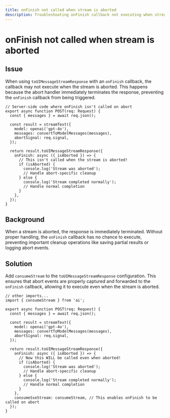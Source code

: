 ---
title: onFinish not called when stream is aborted
description: Troubleshooting onFinish callback not executing when streams are aborted with toUIMessageStreamResponse
---

# onFinish not called when stream is aborted

## Issue

When using `toUIMessageStreamResponse` with an `onFinish` callback, the callback may not execute when the stream is aborted. This happens because the abort handler immediately terminates the response, preventing the `onFinish` callback from being triggered.

```tsx
// Server-side code where onFinish isn't called on abort
export async function POST(req: Request) {
  const { messages } = await req.json();

  const result = streamText({
    model: openai('gpt-4o'),
    messages: convertToModelMessages(messages),
    abortSignal: req.signal,
  });

  return result.toUIMessageStreamResponse({
    onFinish: async ({ isAborted }) => {
      // This isn't called when the stream is aborted!
      if (isAborted) {
        console.log('Stream was aborted');
        // Handle abort-specific cleanup
      } else {
        console.log('Stream completed normally');
        // Handle normal completion
      }
    },
  });
}
```

## Background

When a stream is aborted, the response is immediately terminated. Without proper handling, the `onFinish` callback has no chance to execute, preventing important cleanup operations like saving partial results or logging abort events.

## Solution

Add `consumeStream` to the `toUIMessageStreamResponse` configuration. This ensures that abort events are properly captured and forwarded to the `onFinish` callback, allowing it to execute even when the stream is aborted.

```tsx
// other imports...
import { consumeStream } from 'ai';

export async function POST(req: Request) {
  const { messages } = await req.json();

  const result = streamText({
    model: openai('gpt-4o'),
    messages: convertToModelMessages(messages),
    abortSignal: req.signal,
  });

  return result.toUIMessageStreamResponse({
    onFinish: async ({ isAborted }) => {
      // Now this WILL be called even when aborted!
      if (isAborted) {
        console.log('Stream was aborted');
        // Handle abort-specific cleanup
      } else {
        console.log('Stream completed normally');
        // Handle normal completion
      }
    },
    consumeSseStream: consumeStream, // This enables onFinish to be called on abort
  });
}
```
